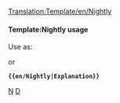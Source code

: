 <noinclude>[[Translation:Template/en/Nightly]]</noinclude><noinclude>
{{fr/Traduction|Template:en/Nightly|0}}
</noinclude>{{en/Ambox| type  = notice
| image = en/NightlyIcon.png
| text  = <strong>Nightly Builds</strong><br />The features mentioned in this section are currently only available in non-production releases such as [[en/Archive/Community/Nightly build|nightly builds]], betas or release candidates. {{{1|}}}
}}<noinclude>

====Template:Nightly usage====
Use as:

 {{en/S|en/Nightly}}

or

 '''<nowiki>{{en/Nightly|Explanation}}</nowiki>'''

[[Category:en/Templates|N]][[Category:en/Message boxes|D]]</noinclude>